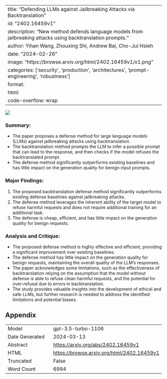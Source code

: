 
---
title: "Defending LLMs against Jailbreaking Attacks via Backtranslation"
id: "2402.16459v1"
description: "New method defends language models from jailbreaking attacks using backtranslation prompts."
author: Yihan Wang, Zhouxing Shi, Andrew Bai, Cho-Jui Hsieh
date: "2024-02-26"
image: "https://browse.arxiv.org/html/2402.16459v1/x1.png"
categories: ['security', 'production', 'architectures', 'prompt-engineering', 'robustness']
format:
  html:
    code-overflow: wrap
---

![](https://browse.arxiv.org/html/2402.16459v1/x1.png)

### **Summary:**
- The paper proposes a defense method for large language models (LLMs) against jailbreaking attacks using backtranslation.
- The backtranslation method prompts the LLM to infer a possible prompt that can lead to the response, and then checks if the model refuses the backtranslated prompt.
- The defense method significantly outperforms existing baselines and has little impact on the generation quality for benign input prompts.

### **Major Findings:**
1. The proposed backtranslation defense method significantly outperforms existing defense baselines against jailbreaking attacks.
2. The defense method leverages the inherent ability of the target model to refuse harmful requests and does not require additional training for an additional task.
3. The defense is cheap, efficient, and has little impact on the generation quality for benign requests.

### **Analysis and Critique:**
- The proposed defense method is highly effective and efficient, providing a significant improvement over existing baselines.
- The defense method has little impact on the generation quality for benign requests, maintaining the overall quality of the LLM's responses.
- The paper acknowledges some limitations, such as the effectiveness of backtranslation relying on the assumption that the model without defense is able to refuse clean harmful requests, and the potential for over-refusal due to errors in backtranslation.
- The study provides valuable insights into the development of ethical and safe LLMs, but further research is needed to address the identified limitations and potential biases.

## Appendix

|          |          |
|----------|----------|
| Model     | gpt-3.5-turbo-1106       |
| Date Generated     | 2024-03-13       |
| Abstract | [https://arxiv.org/abs/2402.16459v1](https://arxiv.org/abs/2402.16459v1)        |
| HTML     | [https://browse.arxiv.org/html/2402.16459v1](https://browse.arxiv.org/html/2402.16459v1)       |
| Truncated       | False       |
| Word Count       | 6994       |